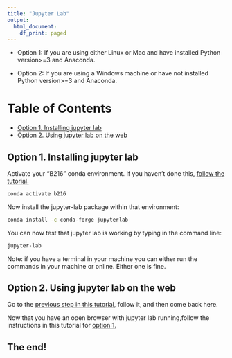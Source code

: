 ```yaml
---
title: "Jupyter Lab"
output:
  html_document:
    df_print: paged
---
```


* Option 1: If you are using either Linux or Mac and have installed Python version>=3 and Anaconda.

* Option 2: If you are using a Windows machine or have not installed Python version>=3 and Anaconda.


# Table of Contents

* [Option 1. Installing jupyter lab](#option-1.-installing-jupyter-lab)
* [Option 2. Using jupyter lab on the web ](#option-2.-using-jupyter-lab-on-the-web)


## Option 1. Installing jupyter lab

Activate your "B216" conda environment. If you haven't done this, [follow the tutorial.](https://bitarellolab.github.io/Teaching/B216/anaconda.html)
```bash
conda activate b216
```

Now install the jupyter-lab package within that environment:

```bash
conda install -c conda-forge jupyterlab
```

You can now test that jupyter lab is working by typing in the command line:

```bash
jupyter-lab
```

Note: if you have a terminal in your machine you can either run the commands in your machine or online. Either one is fine. 

## Option 2. Using jupyter lab on the web 

Go to the [previous step in this tutorial](https://bitarellolab.github.io/Teaching/B216/anaconda.html), follow it, and then come back here.

Now that you have an open browser with jupyter lab running,follow the instructions in this tutorial for [option 1.](#option-1.-installing-jupyter-lab)
 

## The end!
